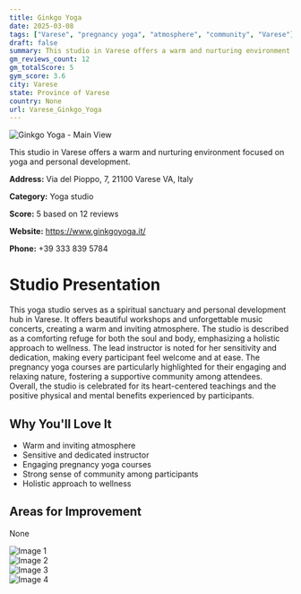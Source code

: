 ```yaml
---
title: Ginkgo Yoga
date: 2025-03-08
tags: ["Varese", "pregnancy yoga", "atmosphere", "community", "Varese"]  
draft: false
summary: This studio in Varese offers a warm and nurturing environment focused on yoga and personal development.
gm_reviews_count: 12
gm_totalScore: 5
gym_score: 3.6
city: Varese
state: Province of Varese
country: None
url: Varese_Ginkgo_Yoga
---
```


<div className="aspect-[16/9] relative my-8">
  <img 
    src="https://lh5.googleusercontent.com/p/AF1QipOijMQJlDU-4zGGTNahFkSdP1DjQHN0tBRgU-w-=w1920-h1080-k-no"
    alt="Ginkgo Yoga - Main View"
    className="object-cover absolute inset-0 w-full h-full rounded-lg"
  />
</div>

This studio in Varese offers a warm and nurturing environment focused on yoga and personal development.

**Address:** Via del Pioppo, 7, 21100 Varese VA, Italy

**Category:** Yoga studio

**Score:** 5 based on 12 reviews

**Website:** https://www.ginkgoyoga.it/

**Phone:** +39 333 839 5784

# Studio Presentation

This yoga studio serves as a spiritual sanctuary and personal development hub in Varese. It offers beautiful workshops and unforgettable music concerts, creating a warm and inviting atmosphere. The studio is described as a comforting refuge for both the soul and body, emphasizing a holistic approach to wellness. The lead instructor is noted for her sensitivity and dedication, making every participant feel welcome and at ease. The pregnancy yoga courses are particularly highlighted for their engaging and relaxing nature, fostering a supportive community among attendees. Overall, the studio is celebrated for its heart-centered teachings and the positive physical and mental benefits experienced by participants.

## Why You'll Love It

- Warm and inviting atmosphere
- Sensitive and dedicated instructor
- Engaging pregnancy yoga courses
- Strong sense of community among participants
- Holistic approach to wellness

## Areas for Improvement

None

<div className="grid grid-cols-1 xl:grid-cols-2 gap-4 my-8">
<div className="aspect-[4/3] relative"><img src="https://lh5.googleusercontent.com/p/AF1QipP4YnU2PGN_z-fEw4vHHWJma9LI7lj8hekbVRlx=w1920-h1080-k-no" alt="Image 1" className="object-cover absolute inset-0 w-full h-full rounded-lg" /></div>
<div className="aspect-[4/3] relative"><img src="https://lh5.googleusercontent.com/p/AF1QipOuax8mlUG9L5T6SzFl5OsxeB5dbBRCeL15QNQl=w1920-h1080-k-no" alt="Image 2" className="object-cover absolute inset-0 w-full h-full rounded-lg" /></div>
<div className="aspect-[4/3] relative"><img src="https://lh5.googleusercontent.com/p/AF1QipNAuzQgpLhINkNdxpC_eEIGA06_nXwnhMQDG8BH=w1920-h1080-k-no" alt="Image 3" className="object-cover absolute inset-0 w-full h-full rounded-lg" /></div>
<div className="aspect-[4/3] relative"><img src="https://lh5.googleusercontent.com/p/AF1QipNx3Ps9BCrsr-NCiMzQh3k_Mg2HrbMlxRhw5ISq=w1920-h1080-k-no" alt="Image 4" className="object-cover absolute inset-0 w-full h-full rounded-lg" /></div>
</div>